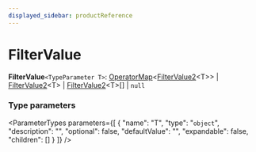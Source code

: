 ```yaml
---
displayed_sidebar: productReference
---
```



# FilterValue

 **FilterValue**`<TypeParameter T>`: [OperatorMap](OperatorMap.mdx)&#60;[FilterValue2](FilterValue2.mdx)&#60;T&#62;&#62; \| [FilterValue2](FilterValue2.mdx)&#60;T&#62; \| [FilterValue2](FilterValue2.mdx)&#60;T&#62;[] \| `null`

### Type parameters

<ParameterTypes parameters={[
  {
    "name": "T",
    "type": "`object`",
    "description": "",
    "optional": false,
    "defaultValue": "",
    "expandable": false,
    "children": []
  }
]} />

